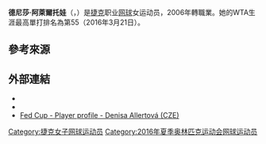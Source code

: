 {{Infobox 网球
|姓名=Denisa Allertová
|image= [[File:Allertova_RG15_(7)_(18687778793).jpg|250px]]
|国籍={{CZE}}
|生年=1993年
|生日={{birth date and age|mf=yes|1993|5|7}}
|出生地={{CZE}}
|居住地={{CZE}}
|身高=180
|体重=65
|持拍手=右
|反拍=雙手
|转职业年=2006年
|球拍=
|球衣=
|球鞋=
|单打最高排名=55（2016年3月21日）
|双打最高排名=291（2016年8月1日）
|现单打排名=
|现双打排名=
|单打冠军头衔=（WTA）0（ITF）9
|双打冠军头衔=（WTA）0（ITF）2
|职业战绩=
|雙打職業戰績=
|奖金=$1,061,731[[美元|美元]]
|澳网最好成绩=第四輪（2018）
|法网最好成绩=第二輪（2015）
|温网最好成绩=第二輪（2015,2016,2017）
|美网最好成绩=第二輪（2015,2016,2017）
|澳網雙打最好成績=第一輪（2016）
|法網雙打最好成績=第一輪（2015）
|溫網雙打最好成績=第一輪（2016）
|美網雙打最好成績=第一輪（2015、2016）
|大满贯个数=
|奥运会最好成绩=
}}

'''德尼莎·阿萊爾托娃'''（{{lang-cs|'''Denisa Allertová'''}}，{{bd|1993年|5月7日|catIdx=Allertová, Denisa}}）是[[捷克|捷克]]职业[[网球|网球]]女运动员，2006年轉職業。她的WTA生涯最高單打排名為第55（2016年3月21日）。

==參考來源==
{{reflist}}

==外部連結==
* {{WTA|15601}}
* {{ITF Profile|id=100124198}}
* [http://www.fedcup.com/en/players/player.aspx?id=100124198 Fed Cup - Player profile - Denisa Allertová (CZE)] {{Wayback|url=http://www.fedcup.com/en/players/player.aspx?id=100124198 |date=20191202095544 }}

{{Authority control}}
{{DEFAULTSORT:Allertová, Denisa}}
[[Category:捷克女子网球运动员|Category:捷克女子网球运动员]]
[[Category:2016年夏季奥林匹克运动会网球运动员|Category:2016年夏季奥林匹克运动会网球运动员]]